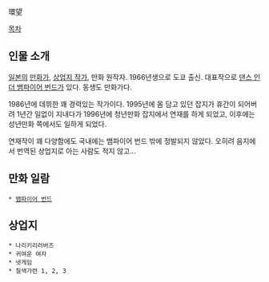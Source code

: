 環望

[[목차]]

== 인물 소개 ==
[[일본]]의 [[만화가]], [[상업지 작가]], 만화 원작자. 1966년생으로 도쿄 출신. 대표작으로 [[댄스 인 더 뱀파이어 번드]]가 있다. 동생도 만화가다.

1986년에 데뷔한 꽤 경력있는 작가이다. 1995년에 몸 담고 있던 잡지가 휴간이 되어버려 1년간 일없이 지내다가 1996년에 청년만화 잡지에서 연재를 하게 되었고, 이후에는 성년만화 쪽에서도 일하게 되었다. 

연재작이 꽤 다양함에도 국내에는 뱀파이어 번드 밖에 정발되지 않았다. 오히려 음지에서 번역된 상업지로 아는 사람도 적지 않고...

== 만화 일람 ==
 * [[뱀파이어 번드]]

== 상업지 ==
 * 나리키리러버즈
 * 귀여운 여자
 * 넷게임
 * 칠색가련 1, 2, 3
